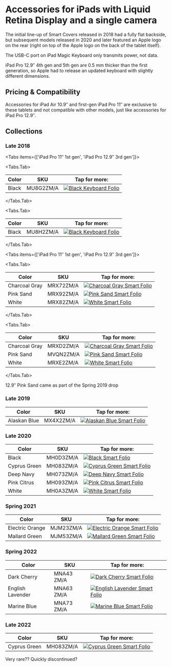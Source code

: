 
# Accessories for iPads with Liquid Retina Display and a single camera

The initial line-up of Smart Covers released in 2018 had a fully flat backside, but subsequent models released in 2020 and later featured an Apple logo on the rear (right on top of the Apple logo on the back of the tablet itself).

The USB-C port on iPad Magic Keyboard only transmits power, not data.

iPad Pro 12.9″ 4th gen and 5th gen are 0.5 mm thicker than the first generation, so Apple had to release an updated keyboard with slightly different dimensions.

## Pricing & Compatibility

Accessories for iPad Air 10.9″ and first-gen iPad Pro 11″ are exclusive to these tablets and not compatible with other models, just like accessories for iPad Pro 12.9″.

## Collections

### Late 2018

<Tabs
  items={['iPad Pro 11″ 1st gen', 'iPad Pro 12.9″ 3rd gen']}>

<Tabs.Tab>

| Color | SKU | Tap for more: |
| --- | --- | --- |
| Black | MU8G2<wbr/>ZM/A | <a href="/latest-ipad/ipad_pro2/MU8G2" target="_blank"><img src="/everypreview/MU8G2.webp" alt="Black Keyboard Folio"/></a> |

</Tabs.Tab>

<Tabs.Tab>

| Color | SKU | Tap for more: |
| --- | --- | --- |
| Black | MU8H2<wbr/>ZM/A | <a href="/latest-ipad/ipad_pro2/MU8H2" target="_blank"><img src="/everypreview/MU8H2.webp" alt="Black Keyboard Folio"/></a> |

</Tabs.Tab>
</Tabs>


<Tabs
  items={['iPad Pro 11″ 1st gen', 'iPad Pro 12.9″ 3rd gen']}>

<Tabs.Tab>

| Color | SKU | Tap for more: |
| --- | --- | --- |
| Charcoal Gray | MRX72<wbr/>ZM/A | <a href="/latest-ipad/ipad_pro2/MRX72" target="_blank"><img src="/everypreview/MRX72.webp" alt="Charcoal Gray Smart Folio"/></a> |
| Pink Sand | MRX92<wbr/>ZM/A | <a href="/latest-ipad/ipad_pro2/MRX92" target="_blank"><img src="/everypreview/MRX92.webp" alt="Pink Sand Smart Folio"/></a> |
| White | MRX82<wbr/>ZM/A | <a href="/latest-ipad/ipad_pro2/MRX82" target="_blank"><img src="/everypreview/MRX82.webp" alt="White Smart Folio"/></a> |

</Tabs.Tab>

<Tabs.Tab>

| Color | SKU | Tap for more: |
| --- | --- | --- |
| Charcoal Gray | MRXD2<wbr/>ZM/A | <a href="/latest-ipad/ipad_pro2/MRXD2" target="_blank"><img src="/everypreview/MRXD2.webp" alt="Charcoal Gray Smart Folio"/></a> |
| Pink Sand | MVQN2<wbr/>ZM/A | <a href="/latest-ipad/ipad_pro2/MVQN2" target="_blank"><img src="/everypreview/MVQN2.webp" alt="Pink Sand Smart Folio"/></a> |
| White | MRXE2<wbr/>ZM/A | <a href="/latest-ipad/ipad_pro2/MRXE2" target="_blank"><img src="/everypreview/MRXE2.webp" alt="White Smart Folio"/></a> |

</Tabs.Tab>
</Tabs>

12.9″ Pink Sand came as part of the Spring 2019 drop

### Late 2019

| Color | SKU | Tap for more: |
| --- | --- | --- |
| Alaskan Blue | MX4X2<wbr/>ZM/A | <a href="/latest-ipad/ipad_pro2/MX4X2" target="_blank"><img src="/everypreview/MX4X2.webp" alt="Alaskan Blue Smart Folio"/></a> |

### Late 2020

| Color | SKU | Tap for more: |
| --- | --- | --- |
| Black | MH0D3<wbr/>ZM/A | <a href="/latest-ipad/ipad_pro2/MH0D3" target="_blank"><img src="/everypreview/MH0D3.webp" alt="Black Smart Folio"/></a> |
| Cyprus Green | MH083<wbr/>ZM/A | <a href="/latest-ipad/ipad_pro2/MH083" target="_blank"><img src="/everypreview/MH083.webp" alt="Cyprus Green Smart Folio"/></a> |
| Deep Navy | MH073<wbr/>ZM/A | <a href="/latest-ipad/ipad_pro2/MH073" target="_blank"><img src="/everypreview/MH073.webp" alt="Deep Navy Smart Folio"/></a> |
| Pink Citrus | MH093<wbr/>ZM/A | <a href="/latest-ipad/ipad_pro2/MH093" target="_blank"><img src="/everypreview/MH093.webp" alt="Pink Citrus Smart Folio"/></a> |
| White | MH0A3<wbr/>ZM/A | <a href="/latest-ipad/ipad_pro2/MH0A3" target="_blank"><img src="/everypreview/MH0A3.webp" alt="White Smart Folio"/></a> |

### Spring 2021

| Color | SKU | Tap for more: |
| --- | --- | --- |
| Electric Orange | MJM23<wbr/>ZM/A | <a href="/latest-ipad/ipad_pro2/MJM23" target="_blank"><img src="/everypreview/MJM23.webp" alt="Electric Orange Smart Folio"/></a> |
| Mallard Green | MJM53<wbr/>ZM/A | <a href="/latest-ipad/ipad_pro2/MJM53" target="_blank"><img src="/everypreview/MJM53.webp" alt="Mallard Green Smart Folio"/></a> |

### Spring 2022

| Color | SKU | Tap for more: |
| --- | --- | --- |
| Dark Cherry | MNA43<wbr/>ZM/A | <a href="/latest-ipad/ipad_pro2/MNA43" target="_blank"><img src="/everypreview/MNA43.webp" alt="Dark Cherry Smart Folio"/></a> |
| English Lavender | MNA63<wbr/>ZM/A | <a href="/latest-ipad/ipad_pro2/MNA63" target="_blank"><img src="/everypreview/MNA63.webp" alt="English Lavender Smart Folio"/></a> |
| Marine Blue | MNA73<wbr/>ZM/A | <a href="/latest-ipad/ipad_pro2/MNA73" target="_blank"><img src="/everypreview/MNA73.webp" alt="Marine Blue Smart Folio"/></a> |

### Late 2022

| Color | SKU | Tap for more: |
| --- | --- | --- |
| Cyprus Green | MH083<wbr/>ZM/A | <a href="/latest-ipad/ipad_pro2/MH083" target="_blank"><img src="/everypreview/MH083.webp" alt="Cyprus Green Smart Folio"/></a> |

Very rare?? Quickly discontinued?
